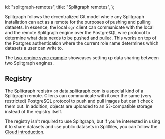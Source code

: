  id: "splitgraph-remotes",
  title: "Splitgraph remotes",
};

Splitgraph follows the decentralized Git model where any Splitgraph installation can act as a remote
for the purposes of pushing and pulling datasets. In essence, the local `sgr` client can communicate
with the local and the remote Splitgraph engine over the PostgreSQL wire protocol to determine
what data needs to be pushed and pulled. This works on top of the Postgres authentication where
the current role name determines which datasets a user can write to.

The [two-engine sync example](https://github.com/splitgraph/splitgraph/tree/master/examples/push-to-other-engine)
showcases setting up data sharing between two Splitgraph engines.

## Registry

The Splitgraph registry on data.splitgraph.com is a special kind of a Splitgraph remote. Clients
can communicate with it over the same (very restricted) PostgreSQL protocol to push and pull
images but can't check them out. In addition, objects are uploaded to an S3-compatible storage
instead of the registry itself.

The registry isn't required to use Splitgraph, but if you're interested in using it to share
datasets and use public datasets in Splitfiles, you can follow the [Cloud introduction](../splitgraph-cloud/introduction).
